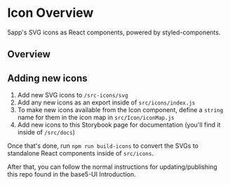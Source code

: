 
<Meta title="base5-ui/Icons" />


# Icon Overview

5app's SVG icons as React components, powered by styled-components.

## Overview

<Canvas>
	<Icon name="arrow" />
	<Icon name="asset" />
	<Icon name="asset-activity" />
	<Icon name="asset-audio" />
	<Icon name="asset-default" />
	<Icon name="asset-diagram" />
	<Icon name="asset-folder" />
	<Icon name="asset-fluidbook" />
	<Icon name="asset-image" />
	<Icon name="asset-infographic" />
	<Icon name="asset-link" />
	<Icon name="asset-pdf" />
	<Icon name="asset-podcast" />
	<Icon name="asset-presentation" />
	<Icon name="asset-quiz" />
	<Icon name="asset-spreadsheet" />
	<Icon name="asset-text" />
	<Icon name="asset-video" />
	<Icon name="asset-webinar" />
	<Icon name="box" />
	<Icon name="calendar" />
	<Icon name="captions" />
	<Icon name="chat" />
	<Icon name="chevron" />
	<Icon name="collection" />
	<Icon name="cycle" />
	<Icon name="dislike" />
	<Icon name="disk" />
	<Icon name="dot" />
	<Icon name="download" />
	<Icon name="dropbox" />
	<Icon name="edit" />
	<Icon name="ellipsis" />
	<Icon name="external" />
	<Icon name="eye-closed" />
	<Icon name="eye-open" />
	<Icon name="favourite" />
	<Icon name="flag" />
	<Icon name="fullscreen" />
	<Icon name="fullscreen-exit" />
	<Icon name="globe" />
	<Icon name="hierarchy" />
	<Icon name="home" />
	<Icon name="info" />
	<Icon name="like" />
	<Icon name="link" />
	<Icon name="logout" />
	<Icon name="megaphone" />
	<Icon name="menu" />
	<Icon name="minus" />
	<Icon name="nav-left" />
	<Icon name="nav-right" />
	<Icon name="nav-up" />
	<Icon name="nav-down" />
	<Icon name="offline" />
	<Icon name="ok" />
	<Icon name="pause" />
	<Icon name="pin" />
	<Icon name="play" />
	<Icon name="playlist" />
	<Icon name="playlist-link" />
	<Icon name="plus" />
	<Icon name="search" />
	<Icon name="send" />
	<Icon name="settings" />
	<Icon name="share" />
	<Icon name="sidebar-close" />
	<Icon name="sidebar-open" />
	<Icon name="spinnerdot" />
	<Icon name="star" />
	<Icon name="tag" />
	<Icon name="team" />
	<Icon name="time" />
	<Icon name="tools" />
	<Icon name="trending" />
	<Icon name="undo" />
	<Icon name="unpin" />
	<Icon name="upload" />
	<Icon name="user" />
	<Icon name="x" />
</Canvas>

## Adding new icons

1. Add new SVG icons to `/src-icons/svg`
2. Add any new icons as an export inside of `src/icons/index.js`
3. To make new icons available from the <LinkTo kind="Components/Icon">Icon</LinkTo> component, define a `string` name for them in the icon map in `src/Icon/iconMap.js`
4. Add new icons to this Storybook page for documentation (you'll find it inside of `/src/docs`)

Once that's done, run `npm run build-icons` to convert the SVGs to standalone React components inside of `src/icons`.

After that, you can follow the normal instructions for updating/publishing this repo found in the base5-UI Introduction.
